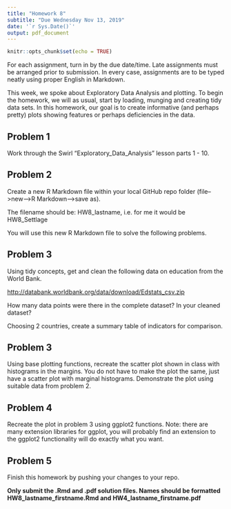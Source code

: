 ```yaml
---
title: "Homework 8"
subtitle: "Due Wednesday Nov 13, 2019"
date: '`r Sys.Date()`'
output: pdf_document
---
```


```r
knitr::opts_chunk$set(echo = TRUE)
```

For each assignment, turn in by the due date/time.  Late assignments must be arranged prior to submission.  In every case, assignments are to be typed neatly using proper English in Markdown.  

This week, we spoke about Exploratory Data Analysis and plotting. To begin the homework, we will as usual, start by loading, munging and  creating tidy data sets.  In this homework, our goal is to create informative (and perhaps pretty) plots showing features or perhaps deficiencies in the data.

## Problem 1

Work through the Swirl "Exploratory_Data_Analysis" lesson parts 1 - 10.

## Problem 2

Create a new R Markdown file within your local GitHub repo folder (file-->new-->R Markdown-->save as).

The filename should be: HW8_lastname, i.e. for me it would be HW8_Settlage

You will use this new R Markdown file to solve the following problems.

## Problem 3

Using tidy concepts, get and clean the following data on education from the World Bank.

<http://databank.worldbank.org/data/download/Edstats_csv.zip>

How many data points were there in the complete dataset?  In your cleaned dataset?

Choosing 2 countries, create a summary table of indicators for comparison.

## Problem 3

Using base plotting functions, recreate the scatter plot shown in class with histograms in the margins.  You do not have to make the plot the same, just have a scatter plot with marginal histograms.  Demonstrate the plot using suitable data from problem 2.

## Problem 4

Recreate the plot in problem 3 using ggplot2 functions.  Note: there are many extension libraries for ggplot, you will probably find an extension to the ggplot2 functionality will do exactly what you want.

## Problem 5

Finish this homework by pushing your changes to your repo.

**Only submit the .Rmd and .pdf solution files.  Names should be formatted HW8_lastname_firstname.Rmd and HW4_lastname_firstname.pdf**








